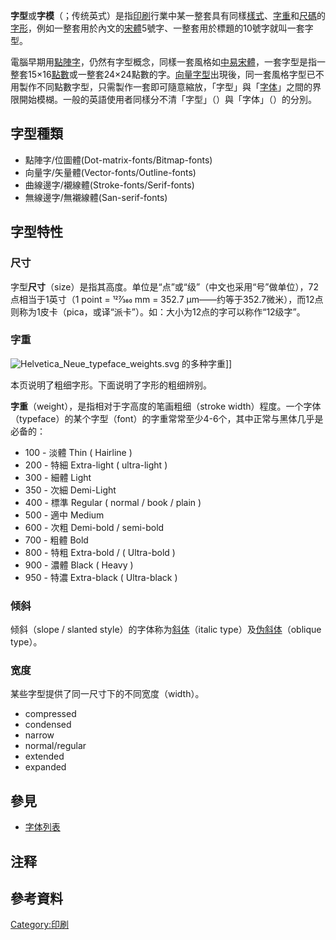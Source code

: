 {{Otheruses|other=字体、字型、字形、书体之区分及其他意思|字体 (消歧义)}}
{{Distinguish|字形}}
{{多個問題|
{{Unreferenced|time=2013-07-21T07:04:40+00:00}}
{{Expand|time=2009-10-16T09:00:05+00:00}}
{{請求翻譯|en|time=2016-04-25}}
}}
{{NoteTA
|G1 = IT
|1 = zh-hans:字体; zh-hant:字體;
|2 = zh-hans:字型; zh-hant:字型;
|3 = zh-cn:像素; zh-tw:點數;
|4 = zh-cn:矢量; zh-tw:向量;
}}

'''字型'''或'''字模'''（{{lang-en|font}}；传统英式{{lang-en|fount}}）是指[[印刷|印刷]]行業中某一整套具有同樣[[#字型特性|樣式]]、[[#字重|字重]]和[[#尺寸|尺碼]]的[[字形|字形]]，例如一整套用於內文的[[宋體|宋體]]5號字、一整套用於標題的10號字就叫一套字型。

電腦早期用[[點陣字|點陣字]]，仍然有字型概念，同樣一套風格如[[中易宋體|中易宋體]]，一套字型是指一整套15×16[[像素|點數]]或一整套24×24點數的字。[[矢量圖形|向量字型]]出現後，同一套風格字型已不用製作不同點數字型，只需製作一套即可隨意縮放，「字型」與「[[字体|字体]]」之間的界限開始模楜。一般的英語使用者同樣分不清「字型」（{{lang|en|Font}}）與「字体」（{{lang|en|Typeface}}）的分別。

==字型種類==
*點陣字/位圖體(Dot-matrix-fonts/Bitmap-fonts)
*向量字/矢量體(Vector-fonts/Outline-fonts)
*曲線邊字/襯線體(Stroke-fonts/Serif-fonts)
*無線邊字/無襯線體(San-serif-fonts)

==字型特性==
===尺寸===
{{Main|點 (印刷)}}
字型'''尺寸'''（size）是指其高度。单位是“点”或“级”（中文也采用“号”做单位），72点相当于1英寸（1 point = 127⁄360 mm = 352.7 µm——约等于352.7微米），而12点则称为1皮卡（pica，或译“派卡”）。如：大小为12点的字可以称作“12级字”。

===字重===
[[File:Helvetica_Neue_typeface_weights.svg|thumb]] 的多种字重]]

{{anchor|粗细}}本页说明了粗细字形。下面说明了字形的粗细辨别。

'''字重'''（weight），是指相对于字高度的笔画粗细（stroke width）程度。一个字体（typeface）的某个字型（font）的字重常常至少4-6个，其中正常与黑体几乎是必备的：{{noteTag|1=以上的分類只是大致上的，並不是所有字型都按照此規則，在[[Adobe|Adobe]] Typekit中對字重劃分中，Heavy指的是800而不是900。另外，在Photoshop和Sketch裡面，Ultra Light是100，而Thin是200。}}
*100 - 淡體 Thin ( Hairline )
*200 - 特細 Extra-light ( ultra-light )
*300 - 細體 Light
*350 - 次細 Demi-Light
*400 - 標準 Regular ( normal / book / plain )
*500 - 適中 Medium
*600 - 次粗 Demi-bold / semi-bold
*700 - 粗體 Bold
*800 - 特粗 Extra-bold / ( Ultra-bold )
*900 - 濃體 Black ( Heavy )
*950 - 特濃 Extra-black ( Ultra-black )

===倾斜===
倾斜（slope / slanted style）的字体称为[[斜体|斜体]]（italic type）及[[伪斜体|伪斜体]]（oblique type）。 
===宽度===
某些字型提供了同一尺寸下的不同宽度（width）。
*compressed
*condensed
*narrow
*normal/regular
*extended
*expanded

==參見==
* [[字体列表|字体列表]]

==注释==
<references group="註" />

==參考資料==
{{印刷术语}}

[[Category:印刷|Category:印刷]]